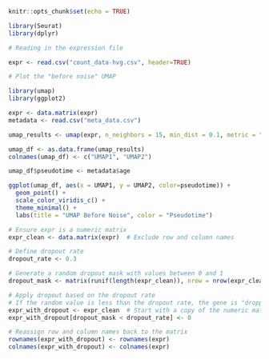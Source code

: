 ```r
knitr::opts_chunk$set(echo = TRUE)
```

```r
library(Seurat)
library(dplyr)

```

```r
# Reading in the expression file

expr <- read.csv("count_data-hvg.csv", header=TRUE)

```

```r
# Plot the "before noise" UMAP

library(umap)
library(ggplot2)

expr <- data.matrix(expr)
metadata <- read.csv("meta_data.csv")

umap_results <- umap(expr, n_neighbors = 15, min_dist = 0.1, metric = "cosine")

umap_df <- as.data.frame(umap_results)
colnames(umap_df) <- c("UMAP1", "UMAP2")

umap_df$pseudotime <- metadata$age

ggplot(umap_df, aes(x = UMAP1, y = UMAP2, color=pseudotime)) +
  geom_point() +
  scale_color_viridis_c() +
  theme_minimal() +
  labs(title = "UMAP Before Noise", color = "Pseudotime")

```

```r
# Ensure expr is a numeric matrix
expr_clean <- data.matrix(expr)  # Exclude row and column names

# Define dropout rate
dropout_rate <- 0.3

# Generate a random dropout mask with values between 0 and 1
dropout_mask <- matrix(runif(length(expr_clean)), nrow = nrow(expr_clean), ncol = ncol(expr_clean))

# Apply dropout based on the dropout rate
# If the random value is less than the dropout rate, the gene is "dropped out"
expr_with_dropout <- expr_clean  # Start with a copy of the numeric matrix
expr_with_dropout[dropout_mask < dropout_rate] <- 0

# Reassign row and column names back to the matrix
rownames(expr_with_dropout) <- rownames(expr)
colnames(expr_with_dropout) <- colnames(expr)

```

```r


```
